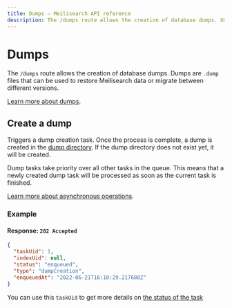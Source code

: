 ```yaml
---
title: Dumps — Meilisearch API reference
description: The /dumps route allows the creation of database dumps. Use dumps to migrate Meilisearch to a new version.
---
```


# Dumps

The `/dumps` route allows the creation of database dumps. Dumps are `.dump` files that can be used to restore Meilisearch data or migrate between different versions.

[Learn more about dumps](/learn/advanced/dumps).

## Create a dump

<RouteHighlighter method="POST" route="/dumps"/>

Triggers a dump creation task. Once the process is complete, a dump is created in the [dump directory](/learn/configuration/instance_options#dump-directory). If the dump directory does not exist yet, it will be created.

Dump tasks take priority over all other tasks in the queue. This means that a newly created dump task will be processed as soon as the current task is finished.

[Learn more about asynchronous operations](/learn/async/asynchronous_operations).

### Example

<CodeSamples id="post_dump_1" />

#### Response: `202 Accepted`

```json
{
  "taskUid": 1,
  "indexUid": null,
  "status": "enqueued",
  "type": "dumpCreation",
  "enqueuedAt": "2022-06-21T16:10:29.217688Z"
}
```

You can use this `taskUid` to get more details on [the status of the task](/reference/api/tasks#get-one-task)
